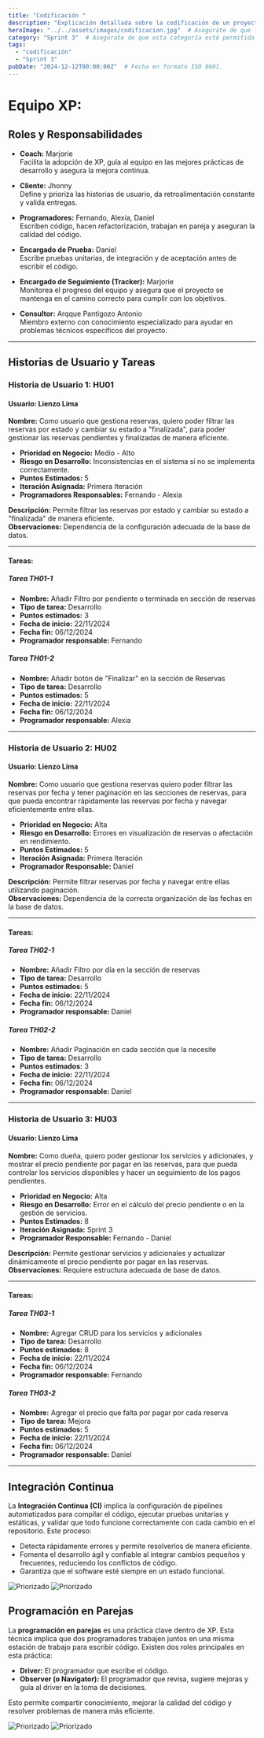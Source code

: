 ```yaml
---
title: "Codificación "
description: "Explicación detallada sobre la codificación de un proyecto para la gestión de citas, incluyendo la estructura de datos y la implementación de funcionalidades."
heroImage: "../../assets/images/codificacion.jpg"  # Asegúrate de que la imagen exista en esta ruta.
category: "Sprint 3"  # Asegúrate de que esta categoría esté permitida en el esquema.
tags:
  - "codificación"
  - "Sprint 3"
pubDate: "2024-12-12T00:00:00Z"  # Fecha en formato ISO 8601.
---
```

# **Equipo XP:**

## **Roles y Responsabilidades**

- **Coach:** Marjorie  
    Facilita la adopción de XP, guía al equipo en las mejores prácticas de desarrollo y asegura la mejora continua.
  
- **Cliente:** Jhonny  
    Define y prioriza las historias de usuario, da retroalimentación constante y valida entregas.
  
- **Programadores:** Fernando, Alexia, Daniel  
    Escriben código, hacen refactorización, trabajan en pareja y aseguran la calidad del código.
  
- **Encargado de Prueba:** Daniel  
    Escribe pruebas unitarias, de integración y de aceptación antes de escribir el código.

- **Encargado de Seguimiento (Tracker):** Marjorie  
    Monitorea el progreso del equipo y asegura que el proyecto se mantenga en el camino correcto para cumplir con los objetivos.

- **Consultor:** Arqque Pantigozo Antonio  
    Miembro externo con conocimiento especializado para ayudar en problemas técnicos específicos del proyecto.

---

## **Historias de Usuario y Tareas**

### **Historia de Usuario 1: HU01**

#### Usuario: Lienzo Lima  
**Nombre:** Como usuario que gestiona reservas, quiero poder filtrar las reservas por estado y cambiar su estado a "finalizada", para poder gestionar las reservas pendientes y finalizadas de manera eficiente.

- **Prioridad en Negocio:** Medio - Alto  
- **Riesgo en Desarrollo:** Inconsistencias en el sistema si no se implementa correctamente.
- **Puntos Estimados:** 5  
- **Iteración Asignada:** Primera Iteración  
- **Programadores Responsables:** Fernando - Alexia  

**Descripción:** Permite filtrar las reservas por estado y cambiar su estado a "finalizada" de manera eficiente.  
**Observaciones:** Dependencia de la configuración adecuada de la base de datos.

---

#### **Tareas:**

##### **Tarea TH01-1**  
- **Nombre:** Añadir Filtro por pendiente o terminada en sección de reservas  
- **Tipo de tarea:** Desarrollo  
- **Puntos estimados:** 3  
- **Fecha de inicio:** 22/11/2024  
- **Fecha fin:** 06/12/2024  
- **Programador responsable:** Fernando  

##### **Tarea TH01-2**  
- **Nombre:** Añadir botón de "Finalizar" en la sección de Reservas  
- **Tipo de tarea:** Desarrollo  
- **Puntos estimados:** 5  
- **Fecha de inicio:** 22/11/2024  
- **Fecha fin:** 06/12/2024  
- **Programador responsable:** Alexia  

---

### **Historia de Usuario 2: HU02**

#### Usuario: Lienzo Lima  
**Nombre:** Como usuario que gestiona reservas quiero poder filtrar las reservas por fecha y tener paginación en las secciones de reservas, para que pueda encontrar rápidamente las reservas por fecha y navegar eficientemente entre ellas.

- **Prioridad en Negocio:** Alta  
- **Riesgo en Desarrollo:** Errores en visualización de reservas o afectación en rendimiento.
- **Puntos Estimados:** 5  
- **Iteración Asignada:** Primera Iteración  
- **Programador Responsable:** Daniel

**Descripción:** Permite filtrar reservas por fecha y navegar entre ellas utilizando paginación.  
**Observaciones:** Dependencia de la correcta organización de las fechas en la base de datos.

---

#### **Tareas:**

##### **Tarea TH02-1**  
- **Nombre:** Añadir Filtro por día en la sección de reservas  
- **Tipo de tarea:** Desarrollo  
- **Puntos estimados:** 5  
- **Fecha de inicio:** 22/11/2024  
- **Fecha fin:** 06/12/2024  
- **Programador responsable:** Daniel  

##### **Tarea TH02-2**  
- **Nombre:** Añadir Paginación en cada sección que la necesite  
- **Tipo de tarea:** Desarrollo  
- **Puntos estimados:** 3  
- **Fecha de inicio:** 22/11/2024  
- **Fecha fin:** 06/12/2024  
- **Programador responsable:** Daniel  

---

### **Historia de Usuario 3: HU03**

#### Usuario: Lienzo Lima  
**Nombre:** Como dueña, quiero poder gestionar los servicios y adicionales, y mostrar el precio pendiente por pagar en las reservas, para que pueda controlar los servicios disponibles y hacer un seguimiento de los pagos pendientes.

- **Prioridad en Negocio:** Alta  
- **Riesgo en Desarrollo:** Error en el cálculo del precio pendiente o en la gestión de servicios.
- **Puntos Estimados:** 8  
- **Iteración Asignada:** Sprint 3  
- **Programador Responsable:** Fernando - Daniel  

**Descripción:** Permite gestionar servicios y adicionales y actualizar dinámicamente el precio pendiente por pagar en las reservas.  
**Observaciones:** Requiere estructura adecuada de base de datos.

---

#### **Tareas:**

##### **Tarea TH03-1**  
- **Nombre:** Agregar CRUD para los servicios y adicionales  
- **Tipo de tarea:** Desarrollo  
- **Puntos estimados:** 8  
- **Fecha de inicio:** 22/11/2024  
- **Fecha fin:** 06/12/2024  
- **Programador responsable:** Fernando  

##### **Tarea TH03-2**  
- **Nombre:** Agregar el precio que falta por pagar por cada reserva  
- **Tipo de tarea:** Mejora  
- **Puntos estimados:** 5  
- **Fecha de inicio:** 22/11/2024  
- **Fecha fin:** 06/12/2024  
- **Programador responsable:** Daniel  

---

## **Integración Continua**

La **Integración Continua (CI)** implica la configuración de pipelines automatizados para compilar el código, ejecutar pruebas unitarias y estáticas, y validar que todo funcione correctamente con cada cambio en el repositorio. Este proceso:

- Detecta rápidamente errores y permite resolverlos de manera eficiente.
- Fomenta el desarrollo ágil y confiable al integrar cambios pequeños y frecuentes, reduciendo los conflictos de código.
- Garantiza que el software esté siempre en un estado funcional.

![Priorizado](../../assets/images/integracion1.jpg)
![Priorizado](../../assets/images/integracion2.jpg)

## **Programación en Parejas**

La **programación en parejas** es una práctica clave dentro de XP. Esta técnica implica que dos programadores trabajen juntos en una misma estación de trabajo para escribir código. Existen dos roles principales en esta práctica:

- **Driver:** El programador que escribe el código.
- **Observer (o Navigator):** El programador que revisa, sugiere mejoras y guía al driver en la toma de decisiones.

Esto permite compartir conocimiento, mejorar la calidad del código y resolver problemas de manera más eficiente.

![Priorizado](../../assets/images/pareja1.jpg)
![Priorizado](../../assets/images/pareja2.jpg)
